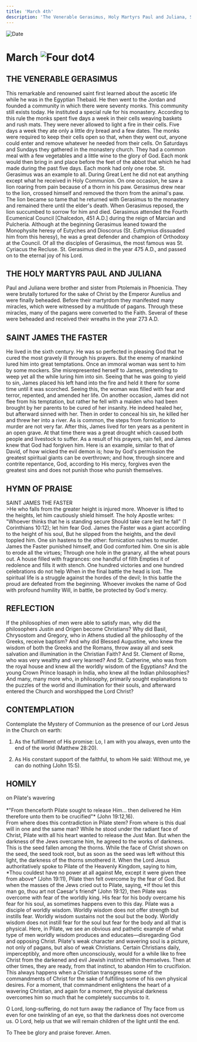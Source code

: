 ```yaml
---
title: 'March 4th'
description: 'The Venerable Gerasimus, Holy Martyrs Paul and Juliana, St. James the Faster'
---
```


<RunningHead />
<Image src="/title-imprint.png" height={68} width={50} alt="Date" className="title-imprint"/>

# <div id="date">March <Image className="four-dot" src="/four-dot.png" height={15} width={15} alt="Four dot" />4</div>

## THE VENERABLE GERASIMUS

This remarkable and renowned saint first learned about the ascetic life while he was in the Egyptian Thebaid. He then went to the Jordan and founded a community in which there were seventy monks. This community still exists today. He instituted a special rule for his monastery. According to this rule the monks spent five days a week in their cells weaving baskets and rush mats. They were never allowed to light a fire in their cells. Five days a week they ate only a little dry bread and a few dates. The monks were required to keep their cells open so that, when they went out, anyone could enter and remove whatever he needed from their cells. On Saturdays and Sundays they gathered in the monastery church. They had a common meal with a few vegetables and a little wine to the glory of God. Each monk would then bring in and place before the feet of the abbot that which he had made during the past five days. Each monk had only one robe. St. Gerasimus was an example to all. During Great Lent he did not eat anything except what he received in Holy Communion. On one occasion, he saw a lion roaring from pain because of a thorn in his paw. Gerasimus drew near to the lion, crossed himself and removed the thorn from the animal's paw. The lion became so tame that he returned with Gerasimus to the monastery and remained there until the elder's death. When Gerasimus reposed, the lion succumbed to sorrow for him and died. Gerasimus attended the Fourth Ecumenical Council [Chalcedon, 451 A.D.] during the reign of Marcian and Pulcheria. Although at the beginning Gerasimus leaned toward the Monophysite heresy of Eutyches and Dioscorus (St. Euthymius dissuaded him from this heresy), he was a great defender and champion of Orthodoxy at the Council. Of all the disciples of Gerasimus, the most famous was St. Cyriacus the Recluse. St. Gerasimus died in the year 475 A.D., and passed on to the eternal joy of his Lord.

## THE HOLY MARTYRS PAUL AND JULIANA

Paul and Juliana were brother and sister from Ptolemais in Phoenicia. They were brutally tortured for the sake of Christ by the Emperor Aurelius and were finally beheaded. Before their martyrdom they manifested many miracles, which were witnessed by a multitude of pagans. Through these miracles, many of the pagans were converted to the Faith. Several of these were beheaded and received their wreaths in the year 273 A.D.

## SAINT JAMES THE FASTER

He lived in the sixth century. He was so perfected in pleasing God that he cured the most gravely ill through his prayers. But the enemy of mankind lured him into great temptations. Once an immoral woman was sent to him by some mockers. She misrepresented herself to James, pretending to weep yet all the while luring him into sin. Seeing that he was going to yield to sin, James placed his left hand into the fire and held it there for some time until it was scorched. Seeing this, the woman was filled with fear and terror, repented, and amended her life. On another occasion, James did not flee from his temptation, but rather he fell with a maiden who had been brought by her parents to be cured of her insanity. He indeed healed her, but afterward sinned with her. Then in order to conceal his sin, he killed her and threw her into a river. As is common, the steps from fornication to murder are not very far. After this, James lived for ten years as a penitent in an open grave. At that time there was a great drought which caused both people and livestock to suffer. As a result of his prayers, rain fell, and James knew that God had forgiven him. Here is an example, similar to that of David, of how wicked the evil demon is; how by God's permission the greatest spiritual giants can be overthrown; and how, through sincere and contrite repentance, God, according to His mercy, forgives even the greatest sins and does not punish those who punish themselves.


## HYMN OF PRAISE
<div style={{textAlign:'center', color:'crimson', fontWeight:'bold'}}>
SAINT JAMES THE FASTER
</div>
>He who falls from the greater height is injured more.  
Whoever is lifted to the heights, let him cautiously shield himself.  
The holy Apostle writes: "Whoever thinks that he is standing secure  
Should take care lest he fall" (1 Corinthians 10:12); let him fear God.  
James the Faster was a giant according to the height of his soul,  
But he slipped from the heights, and the devil toppled him.  
One sin hastens to the other: fornication rushes to murder.  
James the Faster punished himself, and God comforted him.  
One sin is able to erode all the virtues;  
Through one hole in the granary, all the wheat pours out.  
A house filled with fragrances: one handful of filth  
Empties it of redolence and fills it with stench.  
One hundred victories and one hundred celebrations do not help  
When in the final battle the head is lost.  
The spiritual life is a struggle against the hordes of the devil;  
In this battle the proud are defeated from the beginning.  
Whoever invokes the name of God with profound humility  
Will, in battle, be protected by God's mercy.  


## REFLECTION

If the philosophies of men were able to satisfy man, why did the philosophers Justin and Origen become Christians? Why did Basil, Chrysostom and Gregory, who in Athens studied all the philosophy of the Greeks, receive baptism? And why did Blessed Augustine, who knew the wisdom of both the Greeks and the Romans, throw away all and seek salvation and illumination in the Christian Faith? And St. Clement of Rome, who was very wealthy and very learned? And St. Catherine, who was from the royal house and knew all the worldly wisdom of the Egyptians? And the young Crown Prince Ioasaph in India, who knew all the Indian philosophies? And many, many more who, in philosophy, primarily sought explanations to the puzzles of the world and illumination for their souls, and afterward entered the Church and worshipped the Lord Christ?


## CONTEMPLATION

Contemplate the Mystery of Communion as the presence of our Lord Jesus in the Church on earth:

1. As the fulfillment of His promise: Lo, I am with you always, even unto the end of the world (Matthew 28:20).

2. As His constant support of the faithful, to whom He said: Without me, ye can do nothing (John 15:5).


## HOMILY
<div style={{textAlign:'center', color:'crimson', fontWeight:'bold'}}>
on Pilate's wavering
</div><br />
<div style={{textAlign:'right'}}>
*"From thenceforth Pilate sought to release Him... then delivered he Him therefore unto them to be crucified"* (John 19:12,16).
</div>
From where does this contradiction in Pilate stem? From where is this dual will in one and the same man? While he stood under the radiant face of Christ, Pilate with all his heart wanted to release the Just Man. But when the darkness of the Jews overcame him, he agreed to the works of darkness. This is the seed fallen among the thorns. While the face of Christ shown on the seed, the seed took root, but as soon as the seed was left without this light, the darkness of the thorns smothered it. When the Lord Jesus authoritatively spoke to Pilate of the Heavenly Kingdom, saying to him, *Thou couldest have no power at all against Me, except it were given thee from above* (John 19:11), Pilate then felt overcome by the fear of God. But when the masses of the Jews cried out to Pilate, saying, *If thou let this man go, thou art not Caesar's friend* (John 19:12), then Pilate was overcome with fear of the worldly king. His fear for his body overcame his fear for his soul, as sometimes happens even to this day. Pilate was a disciple of worldly wisdom. Worldly wisdom does not offer strength but instills fear. Worldly wisdom sustains not the soul but the body. Worldly wisdom does not instill fear for the soul but fear for the body and all that is physical. Here, in Pilate, we see an obvious and pathetic example of what type of men worldly wisdom produces and educates—disregarding God and opposing Christ. Pilate's weak character and wavering soul is a picture, not only of pagans, but also of weak Christians. Certain Christians daily, imperceptibly, and more often unconsciously, would for a while like to free Christ from the darkened and evil Jewish instinct within themselves. Then at other times, they are ready, from that instinct, to abandon Him to crucifixion. This always happens when a Christian transgresses some of the commandments of Christ for the sake of fulfilling some of his own physical desires. For a moment, that commandment enlightens the heart of a wavering Christian, and again for a moment, the physical darkness overcomes him so much that he completely succumbs to it.

O Lord, long-suffering, do not turn away the radiance of Thy face from us even for one twinkling of an eye, so that the darkness does not overcome us.  O Lord, help us that we will remain children of the light until the end.

To Thee be glory and praise forever. Amen.